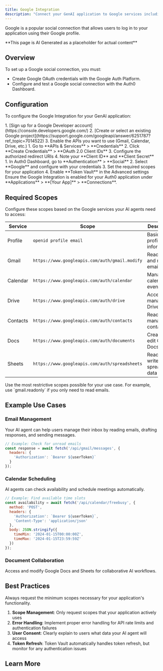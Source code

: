 ```yaml
---
title: Google Integration
description: "Connect your GenAI application to Google services including Gmail, Google Calendar, Drive, and more."
---
```


Google is a popular social connection that allows users to log in to your application using their Google profile. 

<Warning>
**This page is AI Generated as a placeholder for actual content** 
</Warning>

## Overview

To set up a Google social connection, you must:

- Create Google OAuth credentials with the Google Auth Platform.
- Configure and test a Google social connection with the Auth0 Dashboard.

## Configuration

To configure the Google Integration for your GenAI application:

<Steps>
  <Step title="Create a Google Cloud Project">
    1. [Sign up for a Google Developer account](https://console.developers.google.com/)
    2. [Create or select an existing Google project](https://support.google.com/googleapi/answer/6251787?ref_topic=7014522)
    3. Enable the APIs you want to use (Gmail, Calendar, Drive, etc.)
  </Step>
  <Step title="Configure OAuth 2.0">
    1. Go to **APIs & Services** > **Credentials**
    2. Click **Create Credentials** > **OAuth 2.0 Client IDs**
    3. Configure the authorized redirect URIs
    4. Note your **Client ID** and **Client Secret**
  </Step>
  <Step title="Set up Auth0 Integration">
    1. In Auth0 Dashboard, go to **Authentication** > **Social**
    2. Select **Google** and configure with your credentials
    3. Set the required scopes for your application
    4. Enable **Token Vault** in the Advanced settings
  </Step>
  <Step title="Enable for your Application">
    Ensure the Google Integration is enabled for your Auth0 application under **Applications** > **[Your App]** > **Connections**.
  </Step>
</Steps>

## Required Scopes

Configure these scopes based on the Google services your AI agents need to access:

| Service | Scope | Description |
|---------|-------|-------------|
| Profile | `openid profile email` | Basic user profile information |
| Gmail | `https://www.googleapis.com/auth/gmail.modify` | Read, send, and manage emails |
| Calendar | `https://www.googleapis.com/auth/calendar` | Manage calendar events |
| Drive | `https://www.googleapis.com/auth/drive` | Access and manage Drive files |
| Contacts | `https://www.googleapis.com/auth/contacts` | Read and manage contacts |
| Docs | `https://www.googleapis.com/auth/documents` | Create and edit Google Docs |
| Sheets | `https://www.googleapis.com/auth/spreadsheets` | Read and write spreadsheet data |

<Note>
Use the most restrictive scopes possible for your use case. For example, use `gmail.readonly` if you only need to read emails.
</Note>

## Example Use Cases

### Email Management
Your AI agent can help users manage their inbox by reading emails, drafting responses, and sending messages.

```javascript
// Example: Check for unread emails
const response = await fetch('/api/gmail/messages', {
  headers: {
    'Authorization': `Bearer ${userToken}`
  }
});
```

### Calendar Scheduling
AI agents can check availability and schedule meetings automatically.

```javascript
// Example: Find available time slots
const availability = await fetch('/api/calendar/freebusy', {
  method: 'POST',
  headers: {
    'Authorization': `Bearer ${userToken}`,
    'Content-Type': 'application/json'
  },
  body: JSON.stringify({
    timeMin: '2024-01-15T00:00:00Z',
    timeMax: '2024-01-15T23:59:59Z'
  })
});
```

### Document Collaboration
Access and modify Google Docs and Sheets for collaborative AI workflows.

## Best Practices

<Warning>
Always request the minimum scopes necessary for your application's functionality.
</Warning>

1. **Scope Management**: Only request scopes that your application actively uses
2. **Error Handling**: Implement proper error handling for API rate limits and authentication failures
3. **User Consent**: Clearly explain to users what data your AI agent will access
4. **Token Refresh**: Token Vault automatically handles token refresh, but monitor for any authentication issues

## Learn More

<Columns cols={2}>
  <Card
    title="Google Sign-in Guide"
    href="/guides/google-sign-in-and-auth"
    icon="google"
    horizontal
  />
  <Card
    title="Token Vault Documentation"
    href="https://auth0.com/docs/secure/tokens/token-vault"
    icon="key"
    horizontal
  />
</Columns>